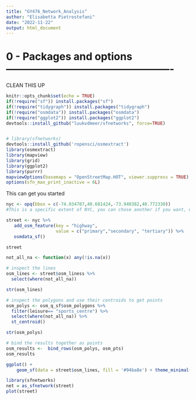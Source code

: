 ```yaml
---
title: "GY476_Network_Analysis"
author: "Elisabetta Pietrostefani"
date: "2022-11-22"
output: html_document
---
```

# 0 - Packages and options -------------------------------------------------

CLEAN THIS UP
```r
knitr::opts_chunk$set(echo = TRUE)
if(!require("sf")) install.packages("sf")
if(!require("tidygraph")) install.packages("tidygraph")
if(!require("osmdata")) install.packages("osmdata")
if(!require("ggplot2")) install.packages("ggplot2")
devtools::install_github("luukvdmeer/sfnetworks", force=TRUE)


# library(sfnetworks)
devtools::install_github('ropensci/osmextract')
library(osmextract)
library(mapview)
library(grid)
library(ggplot2)
library(purrr)
mapviewOptions(basemaps = "OpenStreetMap.HOT", viewer.suppress = TRUE)
options(sfn_max_print_inactive = 6L)
```

This can get you started
``` r
nyc <- opq(bbox = c(-74.034787,40.681424,-73.940382,40.772330)) 
#This is a specific extent of NYC, you can chose another if you want, or try with all new york city
```

``` r
street <- nyc %>%
   add_osm_feature(key = "highway", 
                   value = c("primary","secondary", "tertiary")) %>%
   osmdata_sf()

street

not_all_na <- function(x) any(!is.na(x))

# inspect the lines
osm_lines <- street$osm_liness %>%
  select(where(not_all_na))

str(osm_lines)

# inspect the polygons and use their centroids to get points
osm_polys <- osm_q_sf$osm_polygons %>%
  filter(leisure== "sports_centre") %>% 
  select(where(not_all_na)) %>%
  st_centroid()

str(osm_polys)

# bind the results together as points
osm_results <-  bind_rows(osm_polys, osm_pts)
osm_results
``` 

``` r
ggplot() + 
    geom_sf(data = street$osm_lines, fill = '#94ba8e') + theme_minimal()
``` 

```r
library(sfnetworks)
net = as_sfnetwork(street)
plot(street)
```